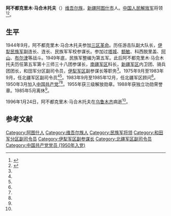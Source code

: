'''阿不都克里木·马合木托夫'''（{{bd|1921年||1996年|1月24日}}）[[维吾尔族|维吾尔族]]，[[新疆|新疆]][[阿图什市|阿图什市]]人。[[中国人民解放军|中国人民解放军]]将领<ref name=pu> {{Cite book | author = 蒲开夫、朱一凡、李行力 主编 | title = 新疆百科知识辞典 | location = 西安 | publisher =  陕西人民出版社| date = 2006年 | pages =  | ISBN =  | accessdate =  | url =  | language =  | quote = 阿不都克里木·马合木托夫 }} </ref><ref name=minglu> {{Cite book | author =  | title = 新疆通志（第二十八卷）军事志 | location =  乌鲁木齐| publisher = 新疆人民出版社 | date = 1997年 | pages =  | ISBN =  9787228030842| accessdate =  | url =  | language =  | quote = 新疆（乌鲁木齐）军区军职以上干部名录表（1949.10～1985）}} </ref>。

==生平==
1944年9月，阿不都克里木·马合木托夫参加[[三区革命|三区革命]]。历任游击队副大队长，[[伊犁|伊犁]][[民族军|民族军]]副连长、连长、民族军军校参谋长。参加过[[塔城市|塔城]]、[[额敏县|额敏]]、科西脱里盖、[[阿山|阿山]]、[[布尔津县|布尔津]]等战斗。1949年底，民族军整编为第五军。此后阿不都克里木·马合木托夫历任第五军第十三师三十八团参谋长，[[南疆军区|南疆军区]]科长，[[新疆军区|新疆军区]]内卫团、骑兵团团长，和田军分区副司令员，[[中国人民解放军北疆军区|伊犁军区]]副参谋长等职务<ref name=pu/>。1975年9月至1983年9月，任北疆军区副司令员<ref name=pu/><ref name=minglu/>。1983年9月至1985年12月，任北疆军区顾问<ref name=minglu/>。1950年3月加入[[中国共产党|中国共产党]]<ref name=pu/><ref name=minglu/>。1955年获三级解放勋章。1988年获独立功勋荣誉章。1985年5月离休<ref name=pu/>。

1996年1月24日，阿不都克里木·马合木托夫在[[乌鲁木齐|乌鲁木齐]]病逝<ref name=pu/>。

==参考文献==
{{reflist}}

[[Category:阿图什人|Category:阿图什人]]
[[Category:维吾尔族人|Category:维吾尔族人]]
[[Category:民族军将领|Category:民族军将领]]
[[Category:和田军分区副司令员|Category:和田军分区副司令员]]
[[Category:伊犁军区副参谋长|Category:伊犁军区副参谋长]]
[[Category:北疆军区副司令员|Category:北疆军区副司令员]]
[[Category:中国共产党党员_(1950年入党)|Category:中国共产党党员 (1950年入党)]]